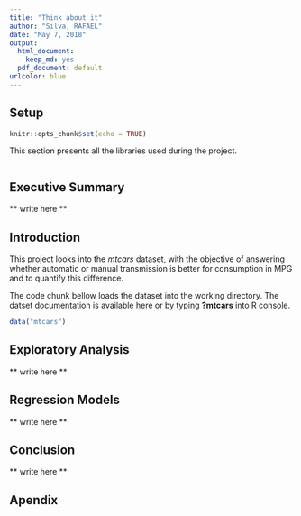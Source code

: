 ```yaml
---
title: "Think about it"
author: "Silva, RAFAEL"
date: "May 7, 2018"
output:
  html_document:
    keep_md: yes
  pdf_document: default
urlcolor: blue
---
```


## Setup

```r
knitr::opts_chunk$set(echo = TRUE)
```

This section presents all the libraries used during the project.

```r

```

## Executive Summary

** write here **

## Introduction

This project looks into the *mtcars* dataset, with the objective of answering whether automatic or manual transmission is better for consumption in MPG and to quantify this difference.

The code chunk bellow loads the dataset into the working directory. The datset documentation is available [here](http://stat.ethz.ch/R-manual/R-devel/library/datasets/html/mtcars.html) or by typing **?mtcars** into R console.

```r
data("mtcars")
```

## Exploratory Analysis

** write here **

## Regression Models

** write here **

## Conclusion

** write here **

\pagebreak

## Apendix